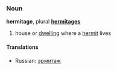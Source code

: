 ===Noun===
'''hermitage''', plural '''[[hermitages]]'''

# house or [[dwelling]] where a [[hermit]] lives

====Translations====
*Russian: [[эрмитаж]]